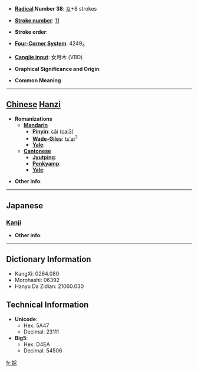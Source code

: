 * '''[[Wiktionary:Chinese radical index| Radical]] Number 38''': [[Wiktionary:Chinese radical index 女|女]]+8 strokes

* '''[[Wiktionary:Chinese total strokes index|Stroke number]]''': [[Wiktionary:Chinese total strokes index 11|11]]

* '''Stroke order''': 

* '''[[Wiktionary:Chinese four corner index|Four-Corner System]]''': 4249<sub>4</sub>

* '''[[Wiktionary:Chinese Cangjie index|Cangjie input]]''': 女月木 (VBD)

* '''Graphical Significance and Origin''': 

* '''Common Meaning'''

----

== [[Chinese]] [[Hanzi]] ==

* '''Romanizations'''
** '''[[Mandarin]]'''
*** '''[[Pinyin]]''': [[cǎi]] ([[cai3]])
*** '''[[Wade-Giles]]''': [[ts'ai]]<sup>3</sup>
*** '''[[Yale]]''': 
** '''[[Cantonese]]'''
*** '''[[Jyutping]]''':
*** '''[[Penkyamp]]''': 
*** '''[[Yale]]''': 

* '''Other info''': 

----

==Japanese==
===[[Kanji]]===
{{kanji|on readings=[[さい]] (sai)
|kun readings=[[うねめ]] (uneme)
}}

* '''Other info''':  

----

== Dictionary Information ==

* KangXi: 0264.080
* Morohashi: 06392
* Hanyu Da Zidian: 21060.030

== Technical Information ==

* '''Unicode''':
** Hex: 5A47
** Decimal: 23111
* '''Big5''':
** Hex: D4EA
** Decimal: 54506

[[fr:婇]]